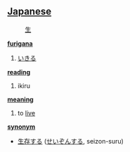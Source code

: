 == [[Japanese]] ==
:[[生]]
'''[[furigana]]'''
# [[いきる]]

'''[[reading]]'''
# ikiru

'''[[meaning]]'''
# to [[live]]

'''[[synonym]]'''
* [[生存]]する ([[せいぞん]]する, seizon-suru)
